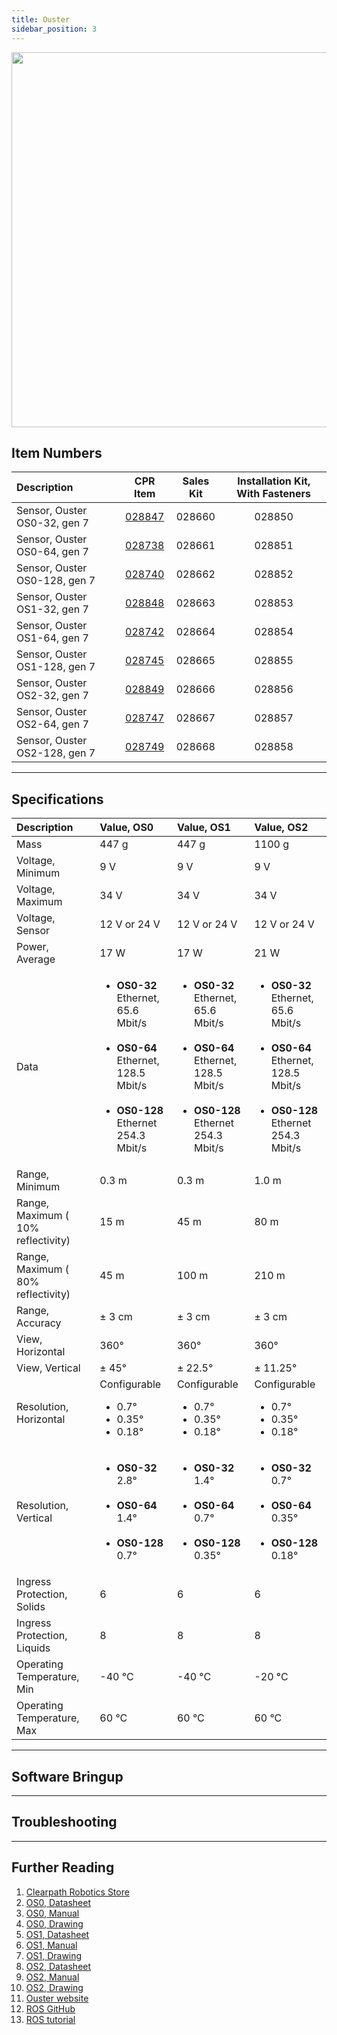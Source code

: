 ```yaml
---
title: Ouster
sidebar_position: 3
---
```



<center>
  <img
    src="/img/sensor_images/sensor_ouster_1.png"
    width="600"
  />
</center>

## Item Numbers

| Description                   |                         CPR Item                         | Sales Kit | Installation Kit, With Fasteners |
| :---------------------------- | :------------------------------------------------------: | :-------: | :------------------------------: |
| Sensor, Ouster OS0-32, gen 7  | [028847](/assets/pdf/clearpath_robotics_028847-TDS1.pdf) |  028660   |              028850              |
| Sensor, Ouster OS0-64, gen 7  | [028738](/assets/pdf/clearpath_robotics_028738-TDS1.pdf) |  028661   |              028851              |
| Sensor, Ouster OS0-128, gen 7 | [028740](/assets/pdf/clearpath_robotics_028740-TDS1.pdf) |  028662   |              028852              |
| Sensor, Ouster OS1-32, gen 7  | [028848](/assets/pdf/clearpath_robotics_028848-TDS1.pdf) |  028663   |              028853              |
| Sensor, Ouster OS1-64, gen 7  | [028742](/assets/pdf/clearpath_robotics_028742-TDS1.pdf) |  028664   |              028854              |
| Sensor, Ouster OS1-128, gen 7 | [028745](/assets/pdf/clearpath_robotics_028745-TDS1.pdf) |  028665   |              028855              |
| Sensor, Ouster OS2-32, gen 7  | [028849](/assets/pdf/clearpath_robotics_028849-TDS1.pdf) |  028666   |              028856              |
| Sensor, Ouster OS2-64, gen 7  | [028747](/assets/pdf/clearpath_robotics_028747-TDS1.pdf) |  028667   |              028857              |
| Sensor, Ouster OS2-128, gen 7 | [028749](/assets/pdf/clearpath_robotics_028749-TDS1.pdf) |  028668   |              028858              |

---

## Specifications

| Description                        | Value, OS0                                                                                                                                                        | Value, OS1                                                                                                                                                        | Value, OS2                                                                                                                                                        |
| :--------------------------------- | :---------------------------------------------------------------------------------------------------------------------------------------------------------------- | :---------------------------------------------------------------------------------------------------------------------------------------------------------------- | :---------------------------------------------------------------------------------------------------------------------------------------------------------------- |
| Mass                               | 447 g                                                                                                                                                             | 447 g                                                                                                                                                             | 1100 g                                                                                                                                                            |
| Voltage, Minimum                   | 9 V                                                                                                                                                               | 9 V                                                                                                                                                               | 9 V                                                                                                                                                               |
| Voltage, Maximum                   | 34 V                                                                                                                                                              | 34 V                                                                                                                                                              | 34 V                                                                                                                                                              |
| Voltage, Sensor                    | 12 V or 24 V                                                                                                                                                      | 12 V or 24 V                                                                                                                                                      | 12 V or 24 V                                                                                                                                                      |
| Power, Average                     | 17 W                                                                                                                                                              | 17 W                                                                                                                                                              | 21 W                                                                                                                                                              |
| Data                               | <ul><li>**OS0-32**<br />Ethernet, 65.6 Mbit/s</li><br /><li>**OS0-64**<br />Ethernet, 128.5 Mbit/s</li><br /><li>**OS0-128**<br />Ethernet 254.3 Mbit/s</li></ul> | <ul><li>**OS0-32**<br />Ethernet, 65.6 Mbit/s</li><br /><li>**OS0-64**<br />Ethernet, 128.5 Mbit/s</li><br /><li>**OS0-128**<br />Ethernet 254.3 Mbit/s</li></ul> | <ul><li>**OS0-32**<br />Ethernet, 65.6 Mbit/s</li><br /><li>**OS0-64**<br />Ethernet, 128.5 Mbit/s</li><br /><li>**OS0-128**<br />Ethernet 254.3 Mbit/s</li></ul> |
| Range, Minimum                     | 0.3 m                                                                                                                                                             | 0.3 m                                                                                                                                                             | 1.0 m                                                                                                                                                             |
| Range, Maximum ( 10% reflectivity) | 15 m                                                                                                                                                              | 45 m                                                                                                                                                              | 80 m                                                                                                                                                              |
| Range, Maximum ( 80% reflectivity) | 45 m                                                                                                                                                              | 100 m                                                                                                                                                             | 210 m                                                                                                                                                             |
| Range, Accuracy                    | ± 3 cm                                                                                                                                                            | ± 3 cm                                                                                                                                                            | ± 3 cm                                                                                                                                                            |
| View, Horizontal                   | 360°                                                                                                                                                              | 360°                                                                                                                                                              | 360°                                                                                                                                                              |
| View, Vertical                     | ± 45°                                                                                                                                                             | ± 22.5°                                                                                                                                                           | ± 11.25°                                                                                                                                                          |
| Resolution, Horizontal             | Configurable<br/><ul><li>0.7°</li><li>0.35°</li><li>0.18°</li></ul>                                                                                               | Configurable<br/><ul><li>0.7°</li><li>0.35°</li><li>0.18°</li></ul>                                                                                               | Configurable<br/><ul><li>0.7°</li><li>0.35°</li><li>0.18°</li></ul>                                                                                               |
| Resolution, Vertical               | <ul><li>**OS0-32**<br />2.8°</li><br /><li>**OS0-64**<br />1.4°</li><br /><li>**OS0-128**<br />0.7°</li></ul>                                                     | <ul><li>**OS0-32**<br />1.4°</li><br /><li>**OS0-64**<br />0.7°</li><br /><li>**OS0-128**<br />0.35°</li></ul>                                                    | <ul><li>**OS0-32**<br />0.7°</li><br /><li>**OS0-64**<br />0.35°</li><br /><li>**OS0-128**<br />0.18°</li></ul>                                                   |
| Ingress Protection, Solids         | 6                                                                                                                                                                 | 6                                                                                                                                                                 | 6                                                                                                                                                                 |
| Ingress Protection, Liquids        | 8                                                                                                                                                                 | 8                                                                                                                                                                 | 8                                                                                                                                                                 |
| Operating Temperature, Min         | -40 °C                                                                                                                                                            | -40 °C                                                                                                                                                            | -20 °C                                                                                                                                                            |
| Operating Temperature, Max         | 60 °C                                                                                                                                                             | 60 °C                                                                                                                                                             | 60 °C                                                                                                                                                             |

---

## Software Bringup

<SoftwareBringup />

---

## Troubleshooting

<Support />

---

## Further Reading

1.  [Clearpath Robotics Store](https://store.clearpathrobotics.com/collections/3d-lidar)
2.  [OS0, Datasheet](/assets/pdf/clearpath_robotics_028847-TDS1.pdf)
3.  [OS0, Manual](/assets/pdf/clearpath_robotics_028847-TDS2.pdf)
4.  [OS0, Drawing](/assets/pdf/clearpath_robotics_028847-TDS3.pdf)
5.  [OS1, Datasheet](/assets/pdf/clearpath_robotics_028848-TDS1.pdf)
6.  [OS1, Manual](/assets/pdf/clearpath_robotics_028848-TDS2.pdf)
7.  [OS1, Drawing](/assets/pdf/clearpath_robotics_028848-TDS3.pdf)
8.  [OS2, Datasheet](/assets/pdf/clearpath_robotics_028849-TDS1.pdf)
9.  [OS2, Manual](/assets/pdf/clearpath_robotics_028849-TDS2.pdf)
10. [OS2, Drawing](/assets/pdf/clearpath_robotics_028849-TDS3.pdf)
11. [Ouster website](https://ouster.com/)
12. [ROS GitHub](https://github.com/ouster-lidar/ouster-ros)
13. [ROS tutorial](https://static.ouster.dev/sdk-docs/ros/index.html)
